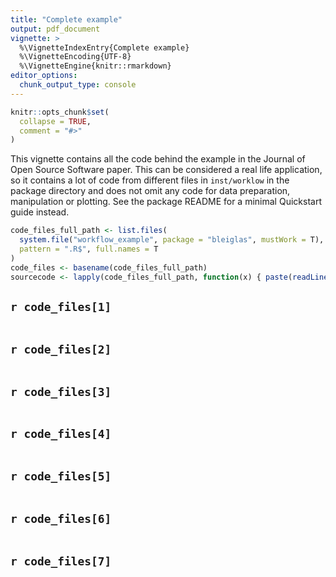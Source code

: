 ```yaml
---
title: "Complete example"
output: pdf_document
vignette: >
  %\VignetteIndexEntry{Complete example}
  %\VignetteEncoding{UTF-8}
  %\VignetteEngine{knitr::rmarkdown}
editor_options: 
  chunk_output_type: console
---
```


```r
knitr::opts_chunk$set(
  collapse = TRUE,
  comment = "#>"
)
```

This vignette contains all the code behind the example in the Journal of Open Source Software paper. This can be considered a real life application, so it contains a lot of code from different files in `inst/worklow` in the package directory and does not omit any code for data preparation, manipulation or plotting. See the package README for a minimal Quickstart guide instead.

```r
code_files_full_path <- list.files(
  system.file("workflow_example", package = "bleiglas", mustWork = T),
  pattern = ".R$", full.names = T
)
code_files <- basename(code_files_full_path)
sourcecode <- lapply(code_files_full_path, function(x) { paste(readLines(x), collapse="\n") })
```

## `r code_files[1]`

```r
```

## `r code_files[2]`

```r
```

## `r code_files[3]`

```r
```

## `r code_files[4]`

```r
```

## `r code_files[5]`

```r
```

## `r code_files[6]`

```r
```

## `r code_files[7]`

```r
```
